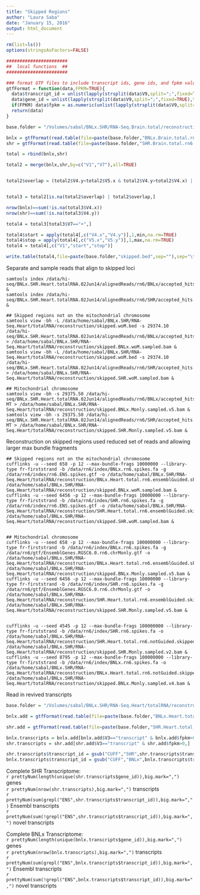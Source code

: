 ```yaml
---
title: "Skipped Regions"
author: "Laura Saba"
date: "January 15, 2016"
output: html_document
---
```


```r
rm(list=ls())
options(stringsAsFactors=FALSE)

#######################
##  local functions  ##
#######################

### format GTF files to include transcript ids, gene ids, and fpkm values  ###
gtfFormat = function(data,FPKM=TRUE){
  data$transcript_id = unlist(lapply(strsplit(data$V9,split=";",fixed=TRUE),function(a) gsub(" transcript_id ","",a[grep("transcript",a)]))) 
  data$gene_id = unlist(lapply(strsplit(data$V9,split=";",fixed=TRUE),function(a) gsub("gene_id ","",a[grep("gene",a)]))) 
  if(FPKM) data$fpkm = as.numeric(unlist(lapply(strsplit(data$V9,split=";",fixed=TRUE),function(a) gsub(" FPKM ","",a[grep("FPKM",a)]))))
  return(data)
}
```

```r
base.folder = "/Volumes/sabal/BNLx.SHR/RNA-Seq.Brain.total/reconstruction/"

bnlx = gtfFormat(read.table(file=paste(base.folder,"BNLx.Brain.total.rn6.ensemblGuided/skipped.gtf",sep=""),sep="\t",header=FALSE),FPKM=FALSE)
shr = gtfFormat(read.table(file=paste(base.folder,"SHR.Brain.total.rn6.ensemblGuided/skipped.gtf",sep=""),sep="\t",header=FALSE),FPKM=FALSE)

total = rbind(bnlx,shr)

total2 = merge(bnlx,shr,by=c("V1","V7"),all=TRUE)


total2$overlap = (total2$V4.y<total2$V5.x & total2$V4.y>total2$V4.x) | (total2$V5.y<total2$V5.x & total2$V5.y>total2$V4.x) | (total2$V4.x>=total2$V4.y & total2$V5.x<=total2$V5.y)


total3 = total2[is.na(total2$overlap) | total2$overlap,]

nrow(bnlx)==sum(!is.na(total3$V4.x))
nrow(shr)==sum(!is.na(total3$V4.y))

total4 = total3[total3$V7=="+",]

total4$start = apply(total4[,c("V4.x","V4.y")],1,min,na.rm=TRUE)
total4$stop = apply(total4[,c("V5.x","V5.y")],1,max,na.rm=TRUE)
total4 = total4[,c("V1","start","stop")]

write.table(total4,file=paste(base.folder,"skipped.bed",sep=""),sep="\t",row.names=FALSE,col.names=FALSE,quote=FALSE)
```


Separate and sample reads that align to skipped loci
```
samtools index /data/hi-seq/BNLx.SHR.Heart.totalRNA.02Jun14/alignedReads/rn6/BNLx/accepted_hits.bam &
samtools index /data/hi-seq/BNLx.SHR.Heart.totalRNA.02Jun14/alignedReads/rn6/SHR/accepted_hits.bam &

## Skipped regions not on the mitochondrial chromosome
samtools view -bh -L /data/home/sabal/BNLx.SHR/RNA-Seq.Heart/totalRNA/reconstruction/skipped.woM.bed -s 29374.10 /data/hi-seq/BNLx.SHR.Heart.totalRNA.02Jun14/alignedReads/rn6/BNLx/accepted_hits.bam > /data/home/sabal/BNLx.SHR/RNA-Seq.Heart/totalRNA/reconstruction/skipped.BNLx.woM.sampled.bam &  
samtools view -bh -L /data/home/sabal/BNLx.SHR/RNA-Seq.Heart/totalRNA/reconstruction/skipped.woM.bed -s 29374.10 /data/hi-seq/BNLx.SHR.Heart.totalRNA.02Jun14/alignedReads/rn6/SHR/accepted_hits.bam > /data/home/sabal/BNLx.SHR/RNA-Seq.Heart/totalRNA/reconstruction/skipped.SHR.woM.sampled.bam &  

## Mitochondrial chromosome
samtools view -bh -s 29375.50 /data/hi-seq/BNLx.SHR.Heart.totalRNA.02Jun14/alignedReads/rn6/BNLx/accepted_hits.bam MT > /data/home/sabal/BNLx.SHR/RNA-Seq.Heart/totalRNA/reconstruction/skipped.BNLx.Monly.sampled.v5.bam &  
samtools view -bh -s 29375.50 /data/hi-seq/BNLx.SHR.Heart.totalRNA.02Jun14/alignedReads/rn6/SHR/accepted_hits.bam MT > /data/home/sabal/BNLx.SHR/RNA-Seq.Heart/totalRNA/reconstruction/skipped.SHR.Monly.sampled.v5.bam &  

```

Reconstruction on skipped regions used reduced set of reads and allowing larger max bundle fragments

```
## Skipped regions not on the mitochondrial chromosome
cufflinks -u --seed 658 -p 12 --max-bundle-frags 10000000 --library-type fr-firststrand -b /data/rn6/index/BNLx.rn6.spikes.fa -g /data/rn6/index/rn6.ENS.spikes.gtf -o /data/home/sabal/BNLx.SHR/RNA-Seq.Heart/totalRNA/reconstruction/BNLx.Heart.total.rn6.ensemblGuided.skipped.woM.sampled /data/home/sabal/BNLx.SHR/RNA-Seq.Heart/totalRNA/reconstruction/skipped.BNLx.woM.sampled.bam &
cufflinks -u --seed 6456 -p 12 --max-bundle-frags 10000000 --library-type fr-firststrand -b /data/rn6/index/SHR.rn6.spikes.fa -g /data/rn6/index/rn6.ENS.spikes.gtf -o /data/home/sabal/BNLx.SHR/RNA-Seq.Heart/totalRNA/reconstruction/SHR.Heart.total.rn6.ensemblGuided.skipped.woM.sampled /data/home/sabal/BNLx.SHR/RNA-Seq.Heart/totalRNA/reconstruction/skipped.SHR.woM.sampled.bam &


## Mitochondrial chromosome
cufflinks -u --seed 658 -p 12 --max-bundle-frags 100000000 --library-type fr-firststrand -b /data/rn6/index/BNLx.rn6.spikes.fa -g /data/rn6/gtf/EnsemblGenes.RGSC6.0.rn6.chrMonly.gtf -o /data/home/sabal/BNLx.SHR/RNA-Seq.Heart/totalRNA/reconstruction/BNLx.Heart.total.rn6.ensemblGuided.skipped.Monly.sampled.v5 /data/home/sabal/BNLx.SHR/RNA-Seq.Heart/totalRNA/reconstruction/skipped.BNLx.Monly.sampled.v5.bam &
cufflinks -u --seed 6456 -p 12 --max-bundle-frags 10000000 --library-type fr-firststrand -b /data/rn6/index/SHR.rn6.spikes.fa -g /data/rn6/gtf/EnsemblGenes.RGSC6.0.rn6.chrMonly.gtf -o /data/home/sabal/BNLx.SHR/RNA-Seq.Heart/totalRNA/reconstruction/SHR.Heart.total.rn6.ensemblGuided.skipped.Monly.sampled.v5 /data/home/sabal/BNLx.SHR/RNA-Seq.Heart/totalRNA/reconstruction/skipped.SHR.Monly.sampled.v5.bam &


cufflinks -u --seed 4545 -p 12 --max-bundle-frags 100000000 --library-type fr-firststrand -b /data/rn6/index/SHR.rn6.spikes.fa -o /data/home/sabal/BNLx.SHR/RNA-Seq.Heart/totalRNA/reconstruction/SHR.Heart.total.rn6.notGuided.skipped.Monly.sampled.v2 /data/home/sabal/BNLx.SHR/RNA-Seq.Heart/totalRNA/reconstruction/skipped.SHR.Monly.sampled.v2.bam &
cufflinks -u --seed 8795 -p 12 --max-bundle-frags 100000000 --library-type fr-firststrand -b /data/rn6/index/BNLx.rn6.spikes.fa -o /data/home/sabal/BNLx.SHR/RNA-Seq.Heart/totalRNA/reconstruction/BNLx.Heart.total.rn6.notGuided.skipped.Monly.sampled.v4 /data/home/sabal/BNLx.SHR/RNA-Seq.Heart/totalRNA/reconstruction/skipped.BNLx.Monly.sampled.v4.bam &

```


Read in revived transcripts

```r
base.folder = "/Volumes/sabal/BNLx.SHR/RNA-Seq.Heart/totalRNA/reconstruction/"

bnlx.add = gtfFormat(read.table(file=paste(base.folder,"BNLx.Heart.total.rn6.ensemblGuided.skipped.woM.sampled/transcripts.gtf",sep=""),sep="\t",header=FALSE),FPKM=TRUE)

shr.add = gtfFormat(read.table(file=paste(base.folder,"SHR.Heart.total.rn6.ensemblGuided.skipped.woM.sampled/transcripts.gtf",sep=""),sep="\t",header=FALSE),FPKM=TRUE)

bnlx.transcripts = bnlx.add[bnlx.add$V3=="transcript" & bnlx.add$fpkm>0,]
shr.transcripts = shr.add[shr.add$V3=="transcript" & shr.add$fpkm>0,]

shr.transcripts$transcript_id = gsub("CUFF","SHR",shr.transcripts$transcript_id)
bnlx.transcripts$transcript_id = gsub("CUFF","BNLx",bnlx.transcripts$transcript_id)
```

Complete SHR Transcriptome:  
`r prettyNum(length(unique(shr.transcripts$gene_id)),big.mark=",")` genes  
`r prettyNum(nrow(shr.transcripts),big.mark=",")` transcripts  
`r prettyNum(sum(grepl("ENS",shr.transcripts$transcript_id)),big.mark=",")` Ensembl transcripts  
`r prettyNum(sum(!grepl("ENS",shr.transcripts$transcript_id)),big.mark=",")` novel transcripts  

Complete BNLx Transcriptome:  
`r prettyNum(length(unique(bnlx.transcripts$gene_id)),big.mark=",")` genes  
`r prettyNum(nrow(bnlx.transcripts),big.mark=",")` transcripts  
`r prettyNum(sum(grepl("ENS",bnlx.transcripts$transcript_id)),big.mark=",")` Ensembl transcripts  
`r prettyNum(sum(!grepl("ENS",bnlx.transcripts$transcript_id)),big.mark=",")` novel transcripts  

